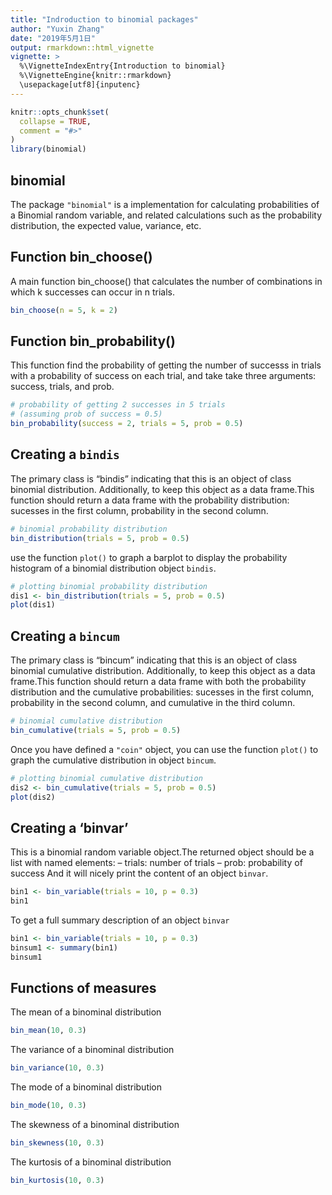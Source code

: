 ```yaml
---
title: "Indroduction to binomial packages"
author: "Yuxin Zhang"
date: "2019年5月1日"
output: rmarkdown::html_vignette
vignette: >
  %\VignetteIndexEntry{Introduction to binomial}
  %\VignetteEngine{knitr::rmarkdown}
  \usepackage[utf8]{inputenc}
---
```


```r
knitr::opts_chunk$set(
  collapse = TRUE,
  comment = "#>"
)
library(binomial)
```

## binomial

The package `"binomial"` is a implementation for calculating probabilities of a Binomial random variable, and related calculations such as the probability distribution, the expected value, variance, etc.


## Function bin_choose()

A main function bin_choose() that calculates the number of
combinations in which k successes can occur in n trials.

```r
bin_choose(n = 5, k = 2)
```


## Function bin_probability()


This function find the probability of getting the number of successs in trials with a probability of success on each trial, and take take three arguments: success, trials, and prob.

```r
# probability of getting 2 successes in 5 trials
# (assuming prob of success = 0.5)
bin_probability(success = 2, trials = 5, prob = 0.5)
```


## Creating a `bindis`

The primary class is "bindis" indicating that this is an object of class binomial distribution. Additionally, to keep this object as a data frame.This function should return a data frame with the probability distribution: sucesses in the first column, probability in the second column.

```r
# binomial probability distribution
bin_distribution(trials = 5, prob = 0.5)
```

use the function `plot()` to graph a barplot to display the probability histogram of a binomial distribution object `bindis`.

```r
# plotting binomial probability distribution
dis1 <- bin_distribution(trials = 5, prob = 0.5)
plot(dis1)
```

## Creating a `bincum`


The primary class is "bincum" indicating that this is an object of class binomial cumulative distribution. Additionally, to keep this object as a data frame.This function should return a data frame with both the probability distribution and the cumulative probabilities: sucesses in the first column, probability in the second column, and cumulative in the third column.

```r
# binomial cumulative distribution
bin_cumulative(trials = 5, prob = 0.5)
```

Once you have defined a `"coin"` object, you can use the function `plot()` to graph the cumulative distribution in object `bincum`.

```r
# plotting binomial cumulative distribution
dis2 <- bin_cumulative(trials = 5, prob = 0.5)
plot(dis2)
```

## Creating a 'binvar'

This is a binomial random variable object.The returned object should be a list with named elements:
– trials: number of trials
– prob: probability of success
And it will nicely print the content of an object `binvar`.


```r
bin1 <- bin_variable(trials = 10, p = 0.3)
bin1
```


To get a full summary description of an object `binvar`

```r
bin1 <- bin_variable(trials = 10, p = 0.3)
binsum1 <- summary(bin1)
binsum1
```

## Functions of measures

The mean of a binominal distribution

```r
bin_mean(10, 0.3)
```

The variance of a binominal distribution

```r
bin_variance(10, 0.3)
```

The mode of a binominal distribution

```r
bin_mode(10, 0.3)
```

The skewness of a binominal distribution

```r
bin_skewness(10, 0.3)
```

The kurtosis of a binominal distribution

```r
bin_kurtosis(10, 0.3)
```
